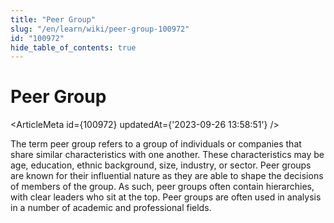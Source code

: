 ```yaml
---
title: "Peer Group"
slug: "/en/learn/wiki/peer-group-100972"
id: "100972"
hide_table_of_contents: true
---
```



# Peer Group

<ArticleMeta id={100972} updatedAt={'2023-09-26 13:58:51'} />
<div className='border-solid border-b border-t-0 my-4 border-[var(--ifm-color-gray-300)]' />

The term peer group refers to a group of individuals or companies that share similar characteristics with one another. These characteristics may be age, education, ethnic background, size, industry, or sector. Peer groups are known for their influential nature as they are able to shape the decisions of members of the group. As such, peer groups often contain hierarchies, with clear leaders who sit at the top. Peer groups are often used in analysis in a number of academic and professional fields.

